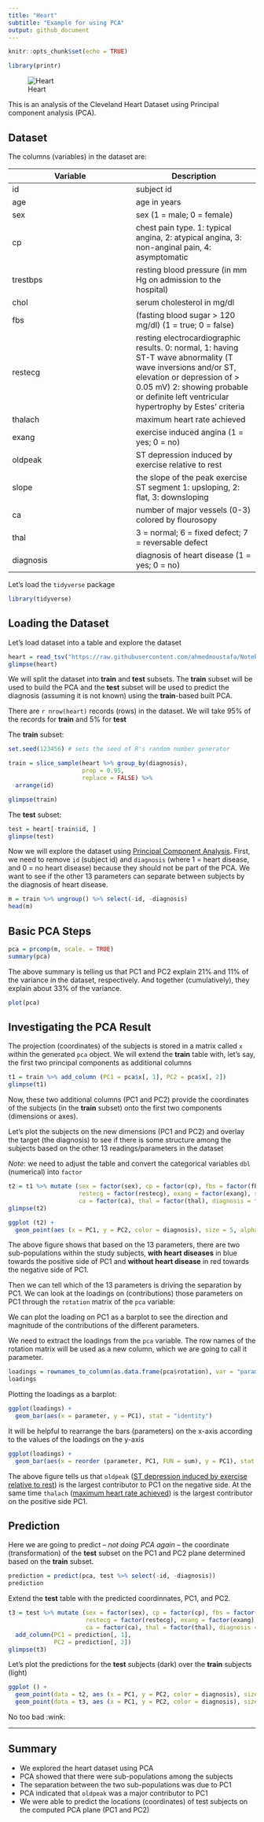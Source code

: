 ```yaml
---
title: "Heart"
subtitle: "Example for using PCA"
output: github_document
---
```


```r
knitr::opts_chunk$set(echo = TRUE)
```

```r
library(printr)
```

![Heart](images/cardiogram.jpeg)

This is an analysis of the Cleveland Heart Dataset using Principal component analysis (PCA).

## Dataset

The columns (variables) in the dataset are:

| Variable | Description |
| -- | -- |
| id | subject id |
| age | age in years |
| sex | sex (1 = male; 0 = female) |
| cp | chest pain type. 1: typical angina, 2: atypical angina, 3: non-anginal pain, 4: asymptomatic |
| trestbps | resting blood pressure (in mm Hg on admission to the hospital) |
| chol | serum cholesterol in mg/dl |
| fbs | (fasting blood sugar > 120 mg/dl) (1 = true; 0 = false) |
| restecg | resting electrocardiographic results. 0: normal, 1: having ST-T wave abnormality (T wave inversions and/or ST, elevation or depression of > 0.05 mV) 2: showing probable or definite left ventricular hypertrophy by Estes' criteria |
| thalach | maximum heart rate achieved |
| exang | exercise induced angina (1 = yes; 0 = no) |
| oldpeak | ST depression induced by exercise relative to rest |
| slope | the slope of the peak exercise ST segment 1: upsloping, 2: flat, 3: downsloping |
| ca | number of major vessels (0-3) colored by flourosopy |
| thal | 3 = normal; 6 = fixed defect; 7 = reversable defect |
| diagnosis | diagnosis of heart disease (1 = yes; 0 = no) |

Let's load the `tidyverse` package

```r
library(tidyverse)
```

## Loading the Dataset

Let's load dataset into a table and explore the dataset

```r
heart = read_tsv("https://raw.githubusercontent.com/ahmedmoustafa/Notebooks/master/Heart/Heart.tsv")
glimpse(heart)
```

We will split the dataset into **train** and **test** subsets. The **train** subset will be used to build the PCA and the **test** subset will be used to predict the diagnosis (assuming it is not known) using the **train**-based built PCA.

There are `r nrow(heart)` records (rows) in the dataset. We will take 95% of the records for **train** and 5% for **test**

The **train** subset:

```r
set.seed(123456) # sets the seed of R's random number generator

train = slice_sample(heart %>% group_by(diagnosis),
                     prop = 0.95,
                     replace = FALSE) %>%
  arrange(id)

glimpse(train)
```

The **test** subset:

```r
test = heart[-train$id, ]
glimpse(test)
```

Now we will explore the dataset using [Principal Component Analysis](https://en.wikipedia.org/wiki/Principal_component_analysis). First, we need to remove `id` (subject id) and `diagnosis` (where 1 = heart disease, and 0 = no heart disease) because they should not be part of the PCA. We want to see if the other 13 parameters can separate between subjects by the diagnosis of heart disease.

```r
m = train %>% ungroup() %>% select(-id, -diagnosis)
head(m)
```
## Basic PCA Steps

```r
pca = prcomp(m, scale. = TRUE)
summary(pca)
```

The above summary is telling us that PC1 and PC2 explain 21% and 11% of the variance in the dataset, respectively. And together (cumulatively), they explain about 33% of the variance.

```r
plot(pca)
```


## Investigating the PCA Result

The projection (coordinates) of the subjects is stored in a matrix called `x` within the generated `pca` object. We will extend the **train** table with, let's say, the first two principal components as additional columns

```r
t1 = train %>% add_column (PC1 = pca$x[, 1], PC2 = pca$x[, 2])
glimpse(t1)
```

Now, these two additional columns (PC1 and PC2) provide the coordinates of the subjects (in the **train** subset) onto the first two components (dimensions or axes).

Let's plot the subjects on the new dimensions (PC1 and PC2) and overlay the target (the diagnosis) to see if there is some structure among the subjects based on the other 13 readings/parameters in the dataset

*Note*: we need to adjust the table and convert the categorical variables `dbl` (numerical) into `factor`

```r
t2 = t1 %>% mutate (sex = factor(sex), cp = factor(cp), fbs = factor(fbs),
                    restecg = factor(restecg), exang = factor(exang), slope = factor(slope), 
                    ca = factor(ca), thal = factor(thal), diagnosis = factor(diagnosis))
glimpse(t2)
```

```r
ggplot (t2) +
  geom_point(aes (x = PC1, y = PC2, color = diagnosis), size = 5, alpha = 0.8)
```

The above figure shows that based on the 13 parameters, there are two sub-populations within the study subjects, **with heart diseases** in blue towards the positive side of PC1 and **without heart disease** in red towards the negative side of PC1.

Then we can tell which of the 13 parameters is driving the separation by PC1. We can look at the loadings on (contributions) those parameters on PC1 through the `rotation` matrix of the `pca` variable:

We can plot the loading on PC1 as a barplot to see the direction and magnitude of the contributions of the different parameters.

We need to extract the loadings from the `pca` variable. The row names of the rotation matrix will be used as a new column, which we are going to call it parameter.

```r
loadings = rownames_to_column(as.data.frame(pca$rotation), var = "parameter")
loadings
```

Plotting the loadings as a barplot:

```r
ggplot(loadings) +
  geom_bar(aes(x = parameter, y = PC1), stat = "identity")
```
It will be helpful to rearrange the bars (parameters) on the x-axis according to the values of the loadings on the y-axis

```r
ggplot(loadings) +
  geom_bar(aes(x = reorder (parameter, PC1, FUN = sum), y = PC1), stat = "identity")
```

The above figure tells us that `oldpeak` ([ST depression induced by exercise relative to rest](https://en.wikipedia.org/wiki/ST_depression)) is the largest contributor to PC1 on the negative side. At the same time `thalach` ([maximum heart rate achieved](https://www.cdc.gov/physicalactivity/basics/measuring/heartrate.htm)) is the largest contributor on the positive side PC1.

## Prediction

Here we are going to predict -- *not doing PCA again* -- the coordinate (transformation) of the **test** subset on the PC1 and PC2 plane determined based on the **train** subset.

```r
prediction = predict(pca, test %>% select(-id, -diagnosis))
prediction
```

Extend the **test** table with the predicted coordinnates, PC1, and PC2.

```r
t3 = test %>% mutate (sex = factor(sex), cp = factor(cp), fbs = factor(fbs),
                      restecg = factor(restecg), exang = factor(exang), slope = factor(slope), 
                      ca = factor(ca), thal = factor(thal), diagnosis = factor(diagnosis)) %>%
  add_column(PC1 = prediction[, 1],
             PC2 = prediction[, 2])
glimpse(t3)
```

Let's plot the predictions for the **test** subjects (dark) over the **train** subjects (light)

```r
ggplot () +
  geom_point(data = t2, aes (x = PC1, y = PC2, color = diagnosis), size = 5, alpha = 0.1) +
  geom_point(data = t3, aes (x = PC1, y = PC2, color = diagnosis), size = 5, alpha = 0.9)
```

No too bad :wink:

---

## Summary

- We explored the heart dataset using PCA
- PCA showed that there were sub-populations among the subjects
- The separation between the two sub-populations was due to PC1
- PCA indicated that `oldpeak` was a major contributor to PC1
- We were able to predict the locations (coordinates) of test subjects on the computed PCA plane (PC1 and PC2)
